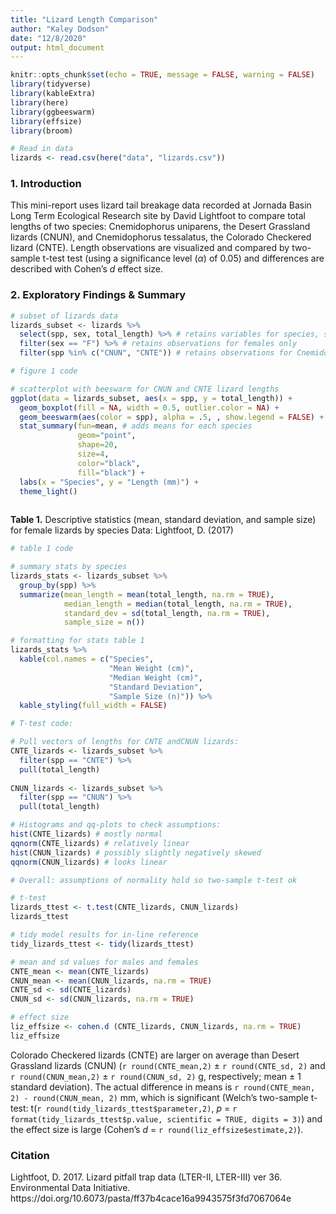 ```yaml
---
title: "Lizard Length Comparison"
author: "Kaley Dodson"
date: "12/8/2020"
output: html_document
---
```


```r
knitr::opts_chunk$set(echo = TRUE, message = FALSE, warning = FALSE)
library(tidyverse)
library(kableExtra)
library(here)
library(ggbeeswarm)
library(effsize)
library(broom)

# Read in data
lizards <- read.csv(here("data", "lizards.csv"))
```

### 1. Introduction

This mini-report uses lizard tail breakage data recorded at Jornada Basin Long Term Ecological Research site by David Lightfoot to compare total lengths of two species: Cnemidophorus uniparens, the Desert Grassland lizards (CNUN), and Cnemidophorus tessalatus, the Colorado Checkered lizard (CNTE). Length observations are visualized and compared by two-sample t-test test (using a significance level ($\alpha$) of 0.05) and differences are described with Cohen's *d* effect size.

### 2. Exploratory Findings & Summary

```r
# subset of lizards data
lizards_subset <- lizards %>% 
  select(spp, sex, total_length) %>% # retains variables for species, sex, and length only
  filter(sex == "F") %>% # retains observations for females only
  filter(spp %in% c("CNUN", "CNTE")) # retains observations for Cnemidophorus uniparens and Cnemidophorus tessalatus only
```

```r
# figure 1 code

# scatterplot with beeswarm for CNUN and CNTE lizard lengths
ggplot(data = lizards_subset, aes(x = spp, y = total_length)) +
  geom_boxplot(fill = NA, width = 0.5, outlier.color = NA) + 
  geom_beeswarm(aes(color = spp), alpha = .5, , show.legend = FALSE) + # adds beeswarm, data separated by species
  stat_summary(fun=mean, # adds means for each species
               geom="point", 
               shape=20, 
               size=4, 
               color="black", 
               fill="black") +
  labs(x = "Species", y = "Length (mm)") +
  theme_light() 
  
```

**Table 1.** Descriptive statistics (mean, standard deviation, and sample size) for female lizards by species Data: Lightfoot, D. (2017)

```r
# table 1 code

# summary stats by species
lizards_stats <- lizards_subset %>%  
  group_by(spp) %>% 
  summarize(mean_length = mean(total_length, na.rm = TRUE),
            median_length = median(total_length, na.rm = TRUE), 
            standard_dev = sd(total_length, na.rm = TRUE),
            sample_size = n())

# formatting for stats table 1
lizards_stats %>% 
  kable(col.names = c("Species",
                      "Mean Weight (cm)",
                      "Median Weight (cm)",
                      "Standard Deviation",
                      "Sample Size (n)")) %>% 
  kable_styling(full_width = FALSE)
```

```r
# T-test code:

# Pull vectors of lengths for CNTE andCNUN lizards:
CNTE_lizards <- lizards_subset %>% 
  filter(spp == "CNTE") %>% 
  pull(total_length)
  
CNUN_lizards <- lizards_subset %>% 
  filter(spp == "CNUN") %>% 
  pull(total_length)

# Histograms and qq-plots to check assumptions:
hist(CNTE_lizards) # mostly normal
qqnorm(CNTE_lizards) # relatively linear
hist(CNUN_lizards) # possibly slightly negatively skewed
qqnorm(CNUN_lizards) # looks linear

# Overall: assumptions of normality hold so two-sample t-test ok 

# t-test
lizards_ttest <- t.test(CNTE_lizards, CNUN_lizards)
lizards_ttest

# tidy model results for in-line reference
tidy_lizards_ttest <- tidy(lizards_ttest)

# mean and sd values for males and females
CNTE_mean <- mean(CNTE_lizards)
CNUN_mean <- mean(CNUN_lizards, na.rm = TRUE) 
CNTE_sd <- sd(CNTE_lizards)
CNUN_sd <- sd(CNUN_lizards, na.rm = TRUE) 

# effect size
liz_effsize <- cohen.d (CNTE_lizards, CNUN_lizards, na.rm = TRUE)
liz_effsize
```

Colorado Checkered lizards (CNTE) are larger on average than Desert Grassland lizards (CNUN) (`r round(CNTE_mean,2)` $\pm$ `r round(CNTE_sd, 2)` and `r round(CNUN_mean,2)` $\pm$ `r round(CNUN_sd, 2)` g, respectively; mean $\pm$ 1 standard deviation). The actual difference in means is `r round(CNTE_mean, 2) - round(CNUN_mean, 2)` mm, which is significant (Welch's two-sample t-test: t(`r round(tidy_lizards_ttest$parameter,2)`, *p* = `r format(tidy_lizards_ttest$p.value, scientific = TRUE, digits = 3)`) and the effect size is large (Cohen's *d* = `r round(liz_effsize$estimate,2)`).

### Citation

Lightfoot, D. 2017. Lizard pitfall trap data (LTER-II, LTER-III) ver 36. Environmental Data Initiative. https://doi.org/10.6073/pasta/ff37b4cace16a9943575f3fd7067064e 
